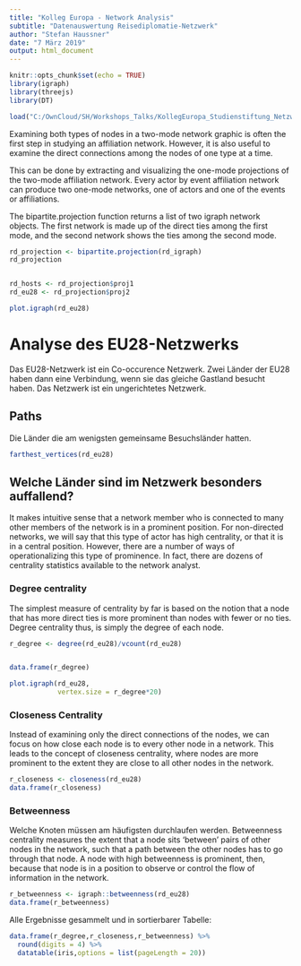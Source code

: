 ```yaml
---
title: "Kolleg Europa - Network Analysis"
subtitle: "Datenauswertung Reisediplomatie-Netzwerk"
author: "Stefan Haussner"
date: "7 März 2019"
output: html_document
---
```


```r
knitr::opts_chunk$set(echo = TRUE)
library(igraph)
library(threejs)
library(DT)
```

```r
load("C:/OwnCloud/SH/Workshops_Talks/KollegEuropa_Studienstiftung_Netzwerkanalyse_Prag/R/network_analysis_KollegEuropa/data/data_preprocessed.Rdata")
```


Examining both types of nodes in a two-mode network graphic is often the first
step in studying an affiliation network. However, it is also useful to examine the
direct connections among the nodes of one type at a time. 

This can be done by extracting and visualizing the one-mode projections
of the two-mode affiliation network. Every actor by event affiliation network can
produce two one-mode networks, one of actors and one of the events or affiliations.

The bipartite.projection function returns a list of two igraph network objects. The first network is made up of the direct ties among the first mode, and the second network shows the ties among the second mode.

```r
rd_projection <- bipartite.projection(rd_igraph)
rd_projection


rd_hosts <- rd_projection$proj1
rd_eu28 <- rd_projection$proj2
```

```r
plot.igraph(rd_eu28)
```

# Analyse des EU28-Netzwerks

Das EU28-Netzwerk ist ein Co-occurence Netzwerk. Zwei Länder der EU28 haben dann eine Verbindung, wenn sie das gleiche Gastland besucht haben. Das Netzwerk ist ein ungerichtetes Netzwerk.

## Paths

Die Länder die am wenigsten gemeinsame Besuchsländer hatten.

```r
farthest_vertices(rd_eu28)
```

## Welche Länder sind im Netzwerk besonders auffallend?

It makes intuitive sense that a network member who is connected to many other
members of the network is in a prominent position. For non-directed networks, we
will say that this type of actor has high centrality, or that it is in a central position.
However, there are a number of ways of operationalizing this type of prominence.
In fact, there are dozens of centrality statistics available to the network analyst.

### Degree centrality

The simplest measure of centrality by far is based on the notion that a node that
has more direct ties is more prominent than nodes with fewer or no ties. Degree
centrality thus, is simply the degree of each node.

```r
r_degree <- degree(rd_eu28)/vcount(rd_eu28)


data.frame(r_degree)

plot.igraph(rd_eu28,
            vertex.size = r_degree*20)
```

### Closeness Centrality

Instead of examining only the direct connections of the nodes, we can focus on how
close each node is to every other node in a network. This leads to the concept of
closeness centrality, where nodes are more prominent to the extent they are close to
all other nodes in the network.

```r
r_closeness <- closeness(rd_eu28)
data.frame(r_closeness)
```



### Betweenness
Welche Knoten müssen am häufigsten durchlaufen werden. Betweenness centrality measures the extent that a node sits ‘between’ pairs of other
nodes in the network, such that a path between the other nodes has to go through
that node. A node with high betweenness is prominent, then, because that node is in
a position to observe or control the flow of information in the network.

```r
r_betweenness <- igraph::betweenness(rd_eu28)
data.frame(r_betweenness)
```

Alle Ergebnisse gesammelt und in sortierbarer Tabelle:

```r
data.frame(r_degree,r_closeness,r_betweenness) %>% 
  round(digits = 4) %>% 
  datatable(iris,options = list(pageLength = 20))
```
